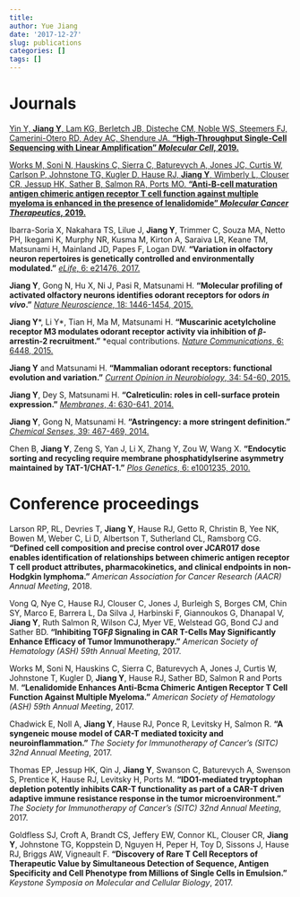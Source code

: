 ```yaml
---
title: 
author: Yue Jiang
date: '2017-12-27'
slug: publications
categories: []
tags: []
---
```


# Journals

[Yin Y, **Jiang Y**, Lam KG, Berletch JB, Disteche CM, Noble WS, Steemers FJ, Camerini-Otero RD, Adey AC, Shendure JA. **"High-Throughput Single-Cell Sequencing with Linear Amplification" _Molecular Cell_, 2019.**](https://www.cell.com/molecular-cell/pdfExtended/S1097-2765(19)30618-5)

[Works M, Soni N, Hauskins C, Sierra C, Baturevych A, Jones JC, Curtis W, Carlson P, Johnstone TG, Kugler D, Hause RJ, **Jiang Y**, Wimberly L, Clouser CR, Jessup HK, Sather B, Salmon RA, Ports MO. **"Anti-B-cell maturation antigen chimeric antigen receptor T cell function against multiple myeloma is enhanced in the presence of lenalidomide" _Molecular Cancer Therapeutics_, 2019.**](https://mct.aacrjournals.org/content/early/2019/08/08/1535-7163.MCT-18-1146.long)

Ibarra-Soria X, Nakahara TS, Lilue J, **Jiang Y**, Trimmer C, Souza MA, Netto PH, Ikegami K, Murphy NR, Kusma M, Kirton A, Saraiva LR, Keane TM, Matsunami H, Mainland JD, Papes F, Logan DW. **"Variation in olfactory neuron repertoires is genetically controlled and environmentally modulated."** [_eLife_, 6: e21476, 2017.](https://elifesciences.org/content/6/e21476)

**Jiang Y**, Gong N, Hu X, Ni J, Pasi R, Matsunami H. **"Molecular profiling of activated olfactory neurons identifies odorant receptors for odors _in vivo_."** [_Nature Neuroscience_, 18: 1446-1454, 2015.](http://www.nature.com/neuro/journal/vaop/ncurrent/full/nn.4104.html)

**Jiang Y**\*, Li Y\*, Tian H, Ma M, Matsunami H. **"Muscarinic acetylcholine receptor M3 modulates odorant receptor activity via inhibition of $\beta$-arrestin-2 recruitment."** \*equal contributions. [_Nature Communications_, 6: 6448, 2015.](http://www.nature.com/ncomms/2015/150324/ncomms7448/full/ncomms7448.html)

        
**Jiang Y** and Matsunami H. **"Mammalian odorant receptors: functional evolution and variation."** [_Current Opinion in Neurobiology_, 34: 54-60, 2015.](http://www.sciencedirect.com/science/article/pii/S0959438815000239)
          
**Jiang Y**, Dey S, Matsunami H. **"Calreticulin: roles in cell-surface protein expression."** [_Membranes_, 4: 630-641, 2014.](http://www.ncbi.nlm.nih.gov/pmc/articles/PMC4194052/) 

**Jiang Y**, Gong N, Matsunami H. **"Astringency: a more stringent definition."** [_Chemical Senses_, 39: 467-469, 2014.](http://chemse.oxfordjournals.org/content/39/6/467.full?sid=fda9b134-4b6b-4aa5-80fc-427e8a8a2d82)
       
Chen B, **Jiang Y**, Zeng S, Yan J, Li X, Zhang Y, Zou W, Wang X. **"Endocytic sorting and recycling require membrane phosphatidylserine asymmetry maintained by TAT-1/CHAT-1."** [_Plos Genetics_, 6: e1001235, 2010.](http://www.plosgenetics.org/article/info%3Adoi%2F10.1371%2Fjournal.pgen.1001235)

# Conference proceedings

Larson RP, RL, Devries T, **Jiang Y**, Hause RJ, Getto R, Christin B, Yee NK, Bowen M, Weber C, Li D, Albertson T, Sutherland CL, Ramsborg CG. **"Defined cell composition and precise control over JCAR017 dose enables identification of relationships between chimeric antigen receptor T cell product attributes, pharmacokinetics, and clinical endpoints in non-Hodgkin lymphoma."** _American Association for Cancer Research (AACR) Annual Meeting_, 2018.

Vong Q, Nye C, Hause RJ, Clouser C, Jones J, Burleigh S, Borges CM, Chin SY, Marco E, Barrera L, Da Silva J, Harbinski F, Giannoukos G, Dhanapal V, **Jiang Y**, Ruth Salmon R, Wilson CJ, Myer VE, Welstead GG, Bond CJ and Sather BD. **"Inhibiting TGF$\beta$ Signaling in CAR T-Cells May Significantly Enhance Efficacy of Tumor Immunotherapy."** _American Society of Hematology (ASH) 59th Annual Meeting_, 2017.

Works M, Soni N, Hauskins C, Sierra C, Baturevych A, Jones J, Curtis W, Johnstone T, Kugler D, **Jiang Y**, Hause RJ,  Sather BD, Salmon R and Ports M. **"Lenalidomide Enhances Anti-Bcma Chimeric Antigen Receptor T Cell Function Against Multiple Myeloma."** _American Society of Hematology (ASH) 59th Annual Meeting_, 2017.

Chadwick E, Noll A, **Jiang Y**, Hause RJ, Ponce R, Levitsky H, Salmon R. **"A syngeneic mouse model of CAR-T mediated toxicity and neuroinflammation."** _The Society for Immunotherapy of Cancer's (SITC) 32nd Annual Meeting_, 2017.

Thomas EP, Jessup HK, Qin J, **Jiang Y**, Swanson C, Baturevych A, Swenson S, Prentice K, Hause RJ, Levitsky H, Ports M. **"IDO1-mediated tryptophan depletion potently inhibits CAR-T functionality as part of a CAR-T driven adaptive immune resistance response in the tumor microenvironment."** _The Society for Immunotherapy of Cancer's (SITC) 32nd Annual Meeting_, 2017.


Goldfless SJ, Croft A, Brandt CS, Jeffery EW, Connor KL, Clouser CR, **Jiang Y**, Johnstone TG, Koppstein D, Nguyen H, Peper H, Toy D, Sissons J, Hause RJ, Briggs AW, Vigneault F. **"Discovery of Rare T Cell Receptors of Therapeutic Value by Simultaneous Detection of Sequence, Antigen Specificity and Cell Phenotype from Millions of Single Cells in Emulsion."** _Keystone Symposia on Molecular and Cellular Biology_, 2017.